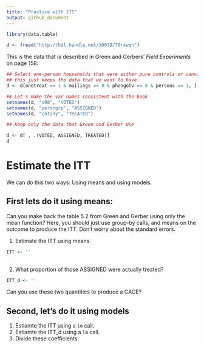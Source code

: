 ```yaml
---
title: "Practice with ITT"
output: github_document
---
```


```r
library(data.table)
```

```r
d <- fread("http://hdl.handle.net/10079/70rxwqn")
```

This is the data that is described in Green and Gerbers' *Field Experiments* on page 158. 

```r
## Select one-person households that were either pure controls or canvass only
## this just keeps the data that we want to have. 
d <- d[onetreat == 1 & mailings == 0 & phongotv == 0 & persons == 1, ]

## Let's make the var names consistent with the book
setnames(d, "v98", "VOTED")
setnames(d, "persngrp", "ASSIGNED")
setnames(d, "cntany", "TREATED")

## Keep only the data that Green and Gerber Use

d <- d[ , .(VOTED, ASSIGNED, TREATED)]
d
```

# Estimate the ITT 

We can do this two ways: Using means and using models. 


## First lets do it using means:
Can you make back the table 5.2 from Green and Gerber using only the mean function? Here, you should just use group-by calls, and means on the outcome to produce the ITT. Don't worry about the standard errors. 

1. Estimate the ITT using means

```r
ITT <- ''
  
```

2. What proportion of those ASSIGNED were actually treated? 

```r
ITT_d <- ''
```

Can you use these two quantities to produce a CACE? 

## Second, let's do it using models

1. Estiamte the ITT using a `lm` call. 
2. Estiamte the ITT_d using a `lm` call. 
3. Divide these coefficients. 
